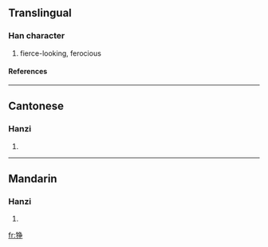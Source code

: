 {{see|猙}}

==Translingual==
===Han character===
{{Han char|rn=94|rad=犬|as=06|sn=9|four=|canj=大竹弓尸木 (KHNSD)}}
# fierce-looking, ferocious
====References====
{{Han ref|kx=0711.101|hdz=21345.080|uh=72F0|ud=29424}}

----
==Cantonese==
===Hanzi===
{{yue-hanzi|jyut=|y=jaang1, jang1}}
# {{defn|Cantonese}}

----
==Mandarin==
===Hanzi===
{{cmn-hanzi|tra=猙|pin=[[xī]] (xi1), [[zhēng]] (zheng1)|wg=hsi<sup>1</sup>, cheng<sup>1</sup>}}
# {{defn|Mandarin}}

[[fr:狰]]